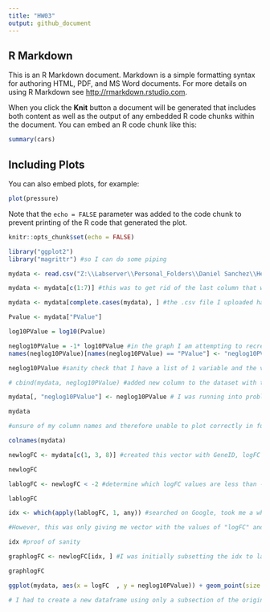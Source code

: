 ```yaml
---
title: "HW03"
output: github_document
---
```



## R Markdown

This is an R Markdown document. Markdown is a simple formatting syntax for authoring HTML, PDF, and MS Word documents. For more details on using R Markdown see <http://rmarkdown.rstudio.com>.

When you click the **Knit** button a document will be generated that includes both content as well as the output of any embedded R code chunks within the document. You can embed an R code chunk like this:

```r
summary(cars)
```

## Including Plots

You can also embed plots, for example:

```r
plot(pressure)
```

Note that the `echo = FALSE` parameter was added to the code chunk to prevent printing of the R code that generated the plot.

```r

knitr::opts_chunk$set(echo = FALSE)

```



```r

library("ggplot2")
library("magrittr") #so I can do some piping


```
```r
mydata <- read.csv("Z:\\Labserver\\Personal_Folders\\Daniel Sanchez\\Hermetia\\Hermetia Anterior Determinant candidates.csv" , header = TRUE)

mydata <- mydata[c(1:7)] #this was to get rid of the last column that was for miscellaneous notes ; not necessary for the plotting

mydata <- mydata[complete.cases(mydata), ] #the .csv file I uploaded had blank rows between every other row. I did not like that, so I searched Google on how to get rid of blank rows (that also yielded "NA" values in their corresponding columns). I found this one line solution that was easy. 


```

```r
Pvalue <- mydata["PValue"]

log10PValue = log10(Pvalue)

neglog10PValue = -1* log10PValue #in the graph I am attempting to recreate, the y-axis was "negative log10 of PValue" ; in my.csv file, the colummn and values are "PValue" and postiive (and not yet logged). I made the variable Pvalue as a vector of the values in the column "PValue" , and then took the log10 of it of that vector, and the multiplied that new vector by -1.
names(neglog10PValue)[names(neglog10PValue) == "PValue"] <- "neglog10PValue"

neglog10PValue #sanity check that I have a list of 1 variable and the values are similar to the scaling in my ultimate graph

# cbind(mydata, neglog10PValue) #added new column to the dataset with this new vector ; OLD WAY

mydata[, "neglog10PValue"] <- neglog10PValue # I was running into problems with adding the column. When I did the previous way above, I would get two columns added, one a data frame nd the other dbl. It made plotting troublesome because by default it would think to use the dataframe character column and it cannot plot that. This was I was able to get a unique column name with the values I wanted.

mydata

#unsure of my column names and therefore unable to plot correctly in future chunk; sanity check here

colnames(mydata)

```
```r
newlogFC <- mydata[c(1, 3, 8)] #created this vector with GeneID, logFC and neglog10PValue to put through a Boolean statement

newlogFC

lablogFC <- newlogFC < -2 #determine which logFC values are less than -2 because those are the GeneID's I want labeled on the graph

lablogFC

idx <- which(apply(lablogFC, 1, any)) #searched on Google, took me a while to find the answer. Initially I was doing "graphlogFC = newlogFC[lablogFC]"

#However, this was only giving me vector with the values of "logFC" and nothing more , therefore being unable to plot. I found this solution and saw the example had what I was searching: a way to get organize the information and capture one TRUE statement. I used the apply function, the which function tells me which rows meet the conditions, I assigned those row numbers (indices) to the variable idx

idx #proof of sanity

graphlogFC <- newlogFC[idx, ] #I was initially subsetting the idx to lablogFC, but that is a Boolean vector (al TRUE and FALSE values, which doesn't serve as a good dataframe to the ggplot).I then realized I need the subest of the original vector with all the variables intact , the newlogFC dataframe. viola

graphlogFC

```
```r
ggplot(mydata, aes(x = logFC  , y = neglog10PValue)) + geom_point(size = 0.5) + scale_x_continuous( limits = c(-4, 4)) + scale_y_continuous(limits = c(0, 10)) + geom_text (data=graphlogFC, aes(x=logFC, y = neglog10PValue, label = GeneID), size = 3) #alright, my grand masterpiece. The ggplot function references directly to the mydata dataframe. I have the axis speficied, and for the geom_point function, I have my ideal scale. However, for the geom_text, it would be illegible to have every single dot labeled with the GeneID because there are over 6000 data points. I wanted to then only label the points that have a logFC less than -2, since those are the most interesting and sparse points where the text would be legible. 

# I had to create a new dataframe using only a subsection of the original dataset containing the logFC <-2. You will see data=graphlogFC to tell the function to use the new dataframe. 
```

